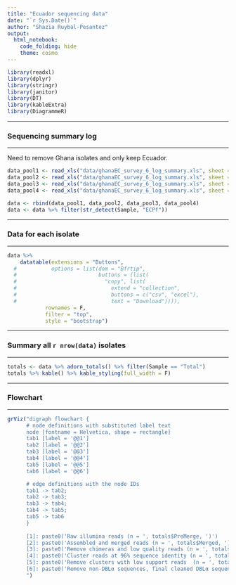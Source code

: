 ```yaml
---
title: "Ecuador sequencing data"
date: "`r Sys.Date()`"
author: "Shazia Ruybal-Pesantez"
output: 
  html_notebook:
    code_folding: hide 
    theme: cosmo
---
```


```r
library(readxl)
library(dplyr)
library(stringr)
library(janitor)
library(DT)
library(kableExtra)
library(DiagrammeR)
```

***
### Sequencing summary log
***

Need to remove Ghana isolates and only keep Ecuador.
```r
data_pool1 <- read_xls("data/ghanaEC_survey_6_log_summary.xls", sheet = 1)
data_pool2 <- read_xls("data/ghanaEC_survey_6_log_summary.xls", sheet = 2)
data_pool3 <- read_xls("data/ghanaEC_survey_6_log_summary.xls", sheet = 3)
data_pool4 <- read_xls("data/ghanaEC_survey_6_log_summary.xls", sheet = 4)

data <- rbind(data_pool1, data_pool2, data_pool3, data_pool4)
data <- data %>% filter(str_detect(Sample, "ECPf"))
```

***
### Data for each isolate
***
```r
data %>% 
    datatable(extensions = "Buttons", 
  #           options = list(dom = "Bfrtip", 
  #                          buttons = (list(
  #                            "copy", list(
  #                              extend = "collection", 
  #                              buttons = c("csv", "excel"), 
  #                              text = "Download")))), 
            rownames = F, 
            filter = "top",
            style = "bootstrap")
```

***
### Summary all `r nrow(data)` isolates
***

```r
totals <- data %>% adorn_totals() %>% filter(Sample == "Total") 
totals %>% kable() %>% kable_styling(full_width = F)
```

***
### Flowchart
***

```r
grViz("digraph flowchart {
      # node definitions with substituted label text
      node [fontname = Helvetica, shape = rectangle]        
      tab1 [label = '@@1']
      tab2 [label = '@@2']
      tab3 [label = '@@3']
      tab4 [label = '@@4']
      tab5 [label = '@@5']
      tab6 [label = '@@6']

      # edge definitions with the node IDs
      tab1 -> tab2;
      tab2 -> tab3;
      tab3 -> tab4;
      tab4 -> tab5;
      tab5 -> tab6
      }
      
      [1]: paste0('Raw illumina reads (n = ', totals$PreMerge, ')')
      [2]: paste0('Assembled and merged reads (n = ', totals$Merged, ')')
      [3]: paste0('Remove chimeras and low quality reads (n = ', totals$Merged-totals$Filtered-totals$Chimeric, ')')
      [4]: paste0('Cluster reads at 96% sequence identity (n = ', totals$Centroids, ')')
      [5]: paste0('Remove clusters with low support reads  (n = ', totals$Centroidswithsupport, ')')
      [6]: paste0('Remove non-DBLα sequences, final cleaned DBLα sequences  (n = ', totals$Aftercontaminantfiltering, ')')
      ")
```

